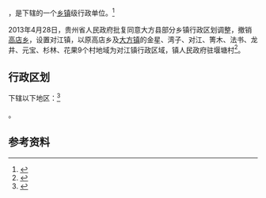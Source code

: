 {{中国乡级行政区|52/05/21/207/000}}

'''{{PAGENAMEBASE}}'''，是{{PRC admin/fullname|52/05/21/207/000|3}}下辖的一个[[乡镇|乡镇]]级行政单位。<ref>{{PRC admin/ref sgc|{{PRC admin/parent|52/05/21/207/000}}}}</ref>

2013年4月28日，贵州省人民政府批复同意大方县部分乡镇行政区划调整，撤销[[高店乡_(大方县)|高店乡]]，设置对江镇，以原高店乡及[[大方镇_(大方县)|大方镇]]的金星、湾子、对江、箐木、法书、龙井、元宝、杉林、花果9个村地域为对江镇行政区域，镇人民政府驻堰塘村<ref>{{Cite web |url=http://gzsrmzfgb.gzgov.gov.cn/show.aspx?id=7944 |title=省人民政府关于同意毕节市大方县部分乡镇行政区划调整的批复（黔府函〔2013〕89号） |access-date=2017-09-04 |archive-url=https://web.archive.org/web/20170904210636/http://gzsrmzfgb.gzgov.gov.cn/show.aspx?id=7944 |archive-date=2017-09-04 |dead-url=yes }}</ref>。

== 行政区划 ==

{{PAGENAMEBASE}}下辖以下地区：<ref>{{PRC admin/ref sgc|52/05/21/207/000}}</ref>

{{PRC admin/children|52/05/21/207/000}}。

== 参考资料 ==

{{reflist}}

{{行政区划小作品}}
{{PRC admin/navcat|52/05/21/207/000}}